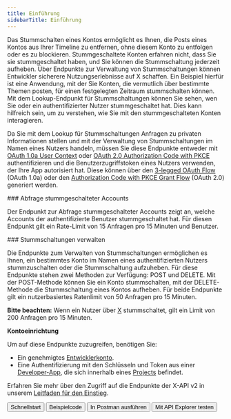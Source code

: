 ```yaml
---
title: Einführung
sidebarTitle: Einführung
---
```



Das Stummschalten eines Kontos ermöglicht es Ihnen, die Posts eines Kontos aus Ihrer Timeline zu entfernen, ohne diesem Konto zu entfolgen oder es zu blockieren. Stummgeschaltete Konten erfahren nicht, dass Sie sie stummgeschaltet haben, und Sie können die Stummschaltung jederzeit aufheben. Über Endpunkte zur Verwaltung von Stummschaltungen können Entwickler sicherere Nutzungserlebnisse auf X schaffen. Ein Beispiel hierfür ist eine Anwendung, mit der Sie Konten, die vermutlich über bestimmte Themen posten, für einen festgelegten Zeitraum stummschalten können. Mit dem Lookup-Endpunkt für Stummschaltungen können Sie sehen, wen Sie oder ein authentifizierter Nutzer stummgeschaltet hat. Dies kann hilfreich sein, um zu verstehen, wie Sie mit den stummgeschalteten Konten interagieren.

Da Sie mit dem Lookup für Stummschaltungen Anfragen zu privaten Informationen stellen und mit der Verwaltung von Stummschaltungen im Namen eines Nutzers handeln, müssen Sie diese Endpunkte entweder mit [OAuth 1.0a User Context](/de/resources/fundamentals/authentication) oder [OAuth 2.0 Authorization Code with PKCE](de/resources/fundamentals/authentication#oauth-2-0-authorization-code-flow-with-pkce-2) authentifizieren und die Benutzerzugriffstoken eines Nutzers verwenden, der Ihre App autorisiert hat. Diese können über den [3-legged OAuth Flow](/de/resources/fundamentals/authentication#obtaining-access-tokens-using-3-legged-oauth-flow) (OAuth 1.0a) oder den [Authorization Code with PKCE Grant Flow](/de/resources/fundamentals/authentication#how-to-connect-to-endpoints-using-oauth-2-0-authorization-code-flow-with-pkce) (OAuth 2.0) generiert werden.

<div id="mutes-lookup">
  ### Abfrage stummgeschalteter Accounts
</div>

Der Endpunkt zur Abfrage stummgeschalteter Accounts zeigt an, welche Accounts der authentifizierte Benutzer stummgeschaltet hat. Für diesen Endpunkt gilt ein Rate-Limit von 15 Anfragen pro 15 Minuten und Benutzer.

<div id="manage-mutes">
  ### Stummschaltungen verwalten
</div>

Die Endpunkte zum Verwalten von Stummschaltungen ermöglichen es Ihnen, ein bestimmtes Konto im Namen eines authentifizierten Nutzers stummzuschalten oder die Stummschaltung aufzuheben. Für diese Endpunkte stehen zwei Methoden zur Verfügung: POST und DELETE. Mit der POST-Methode können Sie ein Konto stummschalten, mit der DELETE-Methode die Stummschaltung eines Kontos aufheben. Für beide Endpunkte gilt ein nutzerbasiertes Ratenlimit von 50 Anfragen pro 15 Minuten.

**Bitte beachten:** Wenn ein Nutzer über [X](https://x.com/) stummschaltet, gilt ein Limit von 200 Anfragen pro 15 Minuten.

**Kontoeinrichtung**

Um auf diese Endpunkte zuzugreifen, benötigen Sie:

- Ein genehmigtes [Entwicklerkonto](https://developer.x.com/en/portal/petition/essential/basic-info).
- Eine Authentifizierung mit den Schlüsseln und Token aus einer [Developer-App](/de/resources/fundamentals/developer-apps), die sich innerhalb eines [Projects](/de/resources/fundamentals/projects) befindet.

Erfahren Sie mehr über den Zugriff auf die Endpunkte der X-API v2 in unserem [Leitfaden für den Einstieg](/de/x-api/getting-started/getting-access).

<div className="flex space-x-2">
  <Button href="/de/x-api/users/mutes/quickstart/manage-mutes-quickstart">
    Schnellstart
  </Button>

  <Button href="https://github.com/xdevplatform/Twitter-API-v2-sample-code">
    Beispielcode
  </Button>

  <Button href="https://app.getpostman.com/run-collection/9956214-784efcda-ed4c-4491-a4c0-a26470a67400">
    In Postman ausführen
  </Button>

  <Button href="https://developer.x.com/apitools/api?endpoint=/2/users/%7Bid%7D/muting&method=get">
    Mit API Explorer testen
  </Button>
</div>